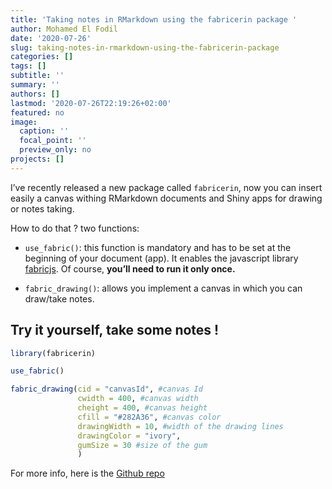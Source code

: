 ```yaml
---
title: 'Taking notes in RMarkdown using the fabricerin package '
author: Mohamed El Fodil
date: '2020-07-26'
slug: taking-notes-in-rmarkdown-using-the-fabricerin-package
categories: []
tags: []
subtitle: ''
summary: ''
authors: []
lastmod: '2020-07-26T22:19:26+02:00'
featured: no
image:
  caption: ''
  focal_point: ''
  preview_only: no
projects: []
---
```




I've recently released a new package called `fabricerin`, now you can insert easily a canvas withing RMarkdown documents and Shiny apps for drawing or notes taking. 

How to do that ? two functions: 

- `use_fabric()`: this function is mandatory and has to be set at the beginning of your document (app). It enables the javascript library [fabricjs](http://fabricjs.com/). Of course, __you'll need to run it only once.__

- `fabric_drawing()`: allows you implement a canvas in which you can draw/take notes.


## __Try it yourself, take some notes !__


```r

library(fabricerin)

use_fabric()

fabric_drawing(cid = "canvasId", #canvas Id 
               cwidth = 400, #canvas width
               cheight = 400, #canvas height
               cfill = "#282A36", #canvas color
               drawingWidth = 10, #width of the drawing lines
               drawingColor = "ivory", 
               gumSize = 30 #size of the gum
               )


```


For more info, here is the [Github repo](https://github.com/feddelegrand7/fabricerin)























